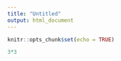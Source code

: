 ```yaml
---
title: "Untitled"
output: html_document
---
```


```r
knitr::opts_chunk$set(echo = TRUE)
```

```r
3*3
```

